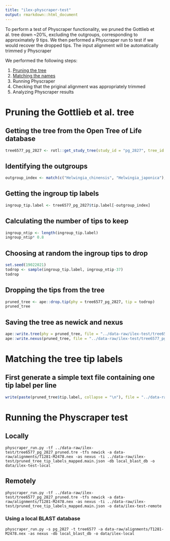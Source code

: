 ```yaml
---
title: "ilex-physcraper-test"
output: rmarkdown::html_document
---
```


To perform a test of Physcraper functionality, we pruned the Gottlieb et al. tree down ~20%, excluding the outgroups, corresponding to approximately 9 tips. We then performed a Physcraper run to test if we would recover the dropped tips.
The input alignment will be automatically trimmed y Physcraper

We performed the following steps:

1. [Pruning the tree](#pruning)
1. [Matching the names](#matching)
1. Running Physcraper
1. Checking that the priginal alignment was appropriately trimmed
1. Analyzing Physcraper results

# Pruning the Gottlieb et al. tree

## Getting the tree from the Open Tree of Life database

```r
tree6577_pg_2827 <- rotl::get_study_tree(study_id = "pg_2827", tree_id = "tree6577", tip_label = "ott_taxon_name")

```

## Identifying the outgroups
```r
outgroup_index <- match(c("Helwingia_chinensis", "Helwingia_japonica"), tree6577_pg_2827$tip.label)
```


## Getting the ingroup tip labels
```r
ingroup_tip.label <- tree6577_pg_2827$tip.label[-outgroup_index]
```


## Calculating the number of tips to keep
```r
ingroup_ntip <- length(ingroup_tip.label)
ingroup_ntip* 0.8
```

## Choosing at random the ingroup tips to drop
```r

set.seed(19022021)
todrop <- sample(ingroup_tip.label, ingroup_ntip-37)
todrop
```

## Dropping the tips from the tree

```r
pruned_tree <- ape::drop.tip(phy = tree6577_pg_2827, tip = todrop)
pruned_tree
```

## Saving the tree as newick and nexus

```r
ape::write.tree(phy = pruned_tree, file = "../data-raw/ilex-test/tree6577_pg_2827_pruned.tre")
ape::write.nexus(pruned_tree, file = "../data-raw/ilex-test/tree6577_pg_2827_pruned.nex")
```

# Matching the tree tip labels

## First generate a simple text file containing one tip label per line

```r

write(paste(pruned_tree$tip.label, collapse = "\n"), file = "../data-raw/ilex-test/pruned_tree_tip_labels.txt")
```
# Running the Physcraper test

## Locally

```
physcraper_run.py -tf ../data-raw/ilex-test/tree6577_pg_2827_pruned.tre -tfs newick -a data-raw/alignments/T1281-M2478.nex -as nexus -ti ../data-raw/ilex-test/pruned_tree_tip_labels_mapped.main.json -db local_blast_db -o data/ilex-test-local
```

## Remotely
```
physcraper_run.py -tf ../data-raw/ilex-test/tree6577_pg_2827_pruned.tre -tfs newick -a data-raw/alignments/T1281-M2478.nex -as nexus -ti ../data-raw/ilex-test/pruned_tree_tip_labels_mapped.main.json -o data/ilex-test-remote
```

### Using a local BLAST database

```
physcraper_run.py -s pg_2827 -t tree6577 -a data-raw/alignments/T1281-M2478.nex -as nexus -db local_blast_db -o data/ilex-local
```
